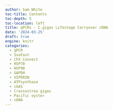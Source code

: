 ```yaml
---
author: Sam White
toc-title: Contents
toc-depth: 5
toc-location: left
title: qPCRs - C.gigas Lifestage Carryover cDNA
date: '2024-03-25'
draft: true
engine: knitr
categories: 
  - qPCR
  - SsoFast
  - CFX Connect
  - HSP70
  - HSP90
  - GAPDH
  - VIPERIN
  - ATPsynthase
  - cGAS
  - Crassostrea gigas
  - Pacific oyster
  - cDNA
---
```

